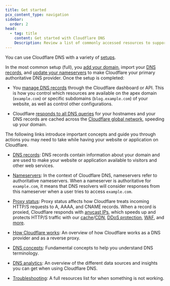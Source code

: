 ```yaml
---
title: Get started
pcx_content_type: navigation
sidebar:
  order: 2
head:
  - tag: title
    content: Get started with Cloudflare DNS
    Description: Review a list of commonly accessed resources to support you throughout your journey as a Cloudflare DNS user.
---
```



You can use Cloudflare DNS with a variety of [setups](/dns/zone-setups/).

In the most common setup (full), you [add your domain](/fundamentals/setup/manage-domains/add-site/), import your [DNS records](/dns/manage-dns-records/), and [update your nameservers](/dns/nameservers/update-nameservers/) to make Cloudflare your primary authoritative DNS provider. Once the setup is completed:

- You [manage DNS records](/dns/manage-dns-records/how-to/create-dns-records/) through the Cloudflare dashboard or API. This is how you control which resources are available on the apex domain (`example.com`) or specific subdomains (`blog.example.com`) of your website, as well as control other configurations.

- Cloudflare [responds to all DNS queries](/fundamentals/concepts/how-cloudflare-works/#how-cloudflare-works-as-a-dns-provider) for your hostnames and your DNS records are cached across the [Cloudflare global network](https://www.cloudflare.com/network/), speeding up your domain.

The following links introduce important concepts and guide you through actions you may need to take while having your website or application on Cloudflare.

- [DNS records](/dns/manage-dns-records/): DNS records contain information about your domain and are used to make your website or application available to visitors and other web services.

- [Nameservers](/dns/nameservers/): In the context of Cloudflare DNS, nameservers refer to authoritative nameservers. When a nameserver is authoritative for `example.com`, it means that DNS resolvers will consider responses from this nameserver when a user tries to access `example.com`.

- [Proxy status](/dns/manage-dns-records/reference/proxied-dns-records/): Proxy status affects how Cloudflare treats incoming HTTP/S requests to A, AAAA, and CNAME records. When a record is proxied, Cloudflare responds with [anycast IPs](/fundamentals/concepts/cloudflare-ip-addresses/), which speeds up and protects HTTP/S traffic with our [cache](/cache/)/[CDN](https://www.cloudflare.com/learning/cdn/what-is-a-cdn/), [DDoS protection](/ddos-protection/), [WAF](/waf/), and [more](/products/?product-group=Application+performance%2CApplication+security).

- [How Cloudflare works](/fundamentals/concepts/how-cloudflare-works/): An overview of how Cloudflare works as a DNS provider and as a reverse proxy.

- [DNS concepts](/dns/concepts/): Fundamental concepts to help you understand DNS terminology.

- [DNS analytics](/dns/additional-options/analytics/): An overview of the different data sources and insights you can get when using Cloudflare DNS.

- [Troubleshooting](/dns/troubleshooting/): A full resources list for when something is not working.